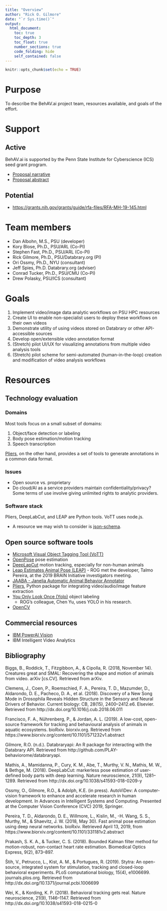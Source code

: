```yaml
---
title: "Overview"
author: "Rick O. Gilmore"
date: "`r Sys.time()`"
output:
  html_document:
    toc: true
    toc_depth: 3
    toc_float: true
    number_sections: true
    code_folding: hide
    self_contained: false
---
```


```r
knitr::opts_chunk$set(echo = TRUE)
```

# Purpose

To describe the BehAV.ai project team, resources available, and goals of the effort.

# Support

## Active

BehAV.ai is supported by the Penn State Institute for Cyberscience (ICS) seed grant program.

- [Proposal narrative](https://docs.google.com/document/d/1XwKC_F5byeeSgrrgL2t8wT7J4DDVVST1jY1Rdmr7NNg/edit?usp=sharing)
- [Proposal abstract](https://docs.google.com/document/d/13pungK4Vi6aOHCBQxBCmrkHJ3uUsyhgdRWLOzFyFHeg/edit?usp=sharing)

## Potential

- <https://grants.nih.gov/grants/guide/rfa-files/RFA-MH-19-145.html>

# Team members

- Dan Albohn, M.S., PSU (developer)
- Kory Blose, Ph.D., PSU/ARL (Co-PI)
- Stephen Fast, Ph.D., PSU/ARL (Co-PI)
- Rick Gilmore, Ph.D., PSU/Databrary.org (PI)
- Ori Ossmy, Ph.D., NYU (consultant)
- Jeff Spies, Ph.D. Databrary.org (adviser)
- Conrad Tucker, Ph.D., PSU/CMU (Co-PI)
- Drew Polasky, PSU/ICS (consultant)

# Goals

1. Implement video/image data analytic workflows on PSU HPC resources
2. Create UI to enable non-specialist users to deploy these workflows on their own videos
3. Demonstrate utility of using videos stored on Databrary or other API-accessible sources
4. Develop open/extensible video annotation format
5. (Stretch) pilot UI/UX for visualizing annotations from multiple video analysis tools
6. (Stretch) pilot scheme for semi-automated (human-in-the-loop) creation and modification of video analysis workflows

# Resources

## Technology evaluation

### Domains

Most tools focus on a small subset of domains:

1. Object/face detection or labeling
2. Body pose estimation/motion tracking
3. Speech transcription

[Pliers](https://github.com/tyarkoni/pliers), on the other hand, provides a set of tools to generate annotations in a common data format.

### Issues

- Open source vs. proprietary
- Do cloud/AI as a service providers maintain confidentiality/privacy? Some terms of use involve giving unlimited rights to analytic providers.

### Software stack

Pliers, DeepLabCut, and LEAP are Python tools. VoTT uses node.js.

- A resource we may wish to consider is [json-schema](https://json-schema.org/).

## Open source software tools

- [Microsoft Visual Object Tagging Tool (VoTT)](https://github.com/Microsoft/VoTT)
- [OpenPose](https://github.com/CMU-Perceptual-Computing-Lab/openpose) pose estimation
- [DeepLapCut](https://github.com/AlexEMG/DeepLabCut) motion tracking, especially for non-human animals
- [Leap Estimates Animal Pose (LEAP)](https://github.com/talmo/leap)
      - ROG met the developer, Talmo Pereira, at the 2019 BRAIN Initiative investigators meeting.
- [JAABA - Janelia Automatic Animal Behavior Annotator](http://jaaba.sourceforge.net/)
- [Pliers](https://github.com/tyarkoni/pliers), Python package for integrating video/audio/image feature extraction
- [You Only Look Once (Yolo)](https://pjreddie.com/darknet/yolo/) object labeling
    - ROG's colleague, Chen Yu, uses YOLO in his research.
- [OpenCV](https://opencv.org/)

## Commercial resources

- [IBM PowerAI Vision](https://www.ibm.com/us-en/marketplace/ibm-powerai-vision)
- IBM Intelligent Video Analytics

## Bibliography

Biggs, B., Roddick, T., Fitzgibbon, A., & Cipolla, R. (2018, November 14). Creatures great and SMAL: Recovering the shape and motion of animals from video. arXiv [cs.CV]. Retrieved from arXiv.

Clemens, J., Coen, P., Roemschied, F. A., Pereira, T. D., Mazumder, D., Aldarondo, D. E., Pacheco, D. A., et al. (2018). Discovery of a New Song Mode in Drosophila Reveals Hidden Structure in the Sensory and Neural Drivers of Behavior. Current biology: CB, 28(15), 2400–2412.e6. Elsevier. Retrieved from http://dx.doi.org/10.1016/j.cub.2018.06.011

Francisco, F. A., Nührenberg, P., & Jordan, A. L. (2019). A low-cost, open-source framework for tracking and behavioural analysis of animals in aquatic ecosystems. bioRxiv. biorxiv.org. Retrieved from https://www.biorxiv.org/content/10.1101/571232v1.abstract

Gilmore, R.O. (n.d.). Databraryapi: An R package for interacting with the Databrary API. Retrieved from http://github.com/PLAY-behaviorome/databraryapi.

Mathis, A., Mamidanna, P., Cury, K. M., Abe, T., Murthy, V. N., Mathis, M. W., & Bethge, M. (2018). DeepLabCut: markerless pose estimation of user-defined body parts with deep learning. Nature neuroscience, 21(9), 1281–1289. Retrieved from http://dx.doi.org/10.1038/s41593-018-0209-y

Ossmy, O., Gilmore, R.O., & Adolph, K.E. (in press). AutoViDev: A computer-vision framework to enhance and accelerate research in human development. In Advances in Intelligent Systems and Computing. Presented at the Computer Vision Conference (CVC) 2019, Springer.

Pereira, T. D., Aldarondo, D. E., Willmore, L., Kislin, M., -H. Wang, S. S., Murthy, M., & Shaevitz, J. W. (2018, May 30). Fast animal pose estimation using deep neural networks. bioRxiv. Retrieved April 13, 2019, from https://www.biorxiv.org/content/10.1101/331181v2.abstract

Prakash, S. K. A., & Tucker, C. S. (2018). Bounded Kalman filter method for motion-robust, non-contact heart rate estimation. Biomedical Optics Express, 9(2), 873–897.

Štih, V., Petrucco, L., Kist, A. M., & Portugues, R. (2019). Stytra: An open-source, integrated system for stimulation, tracking and closed-loop behavioral experiments. PLoS computational biology, 15(4), e1006699. journals.plos.org. Retrieved from http://dx.doi.org/10.1371/journal.pcbi.1006699

Wei, K., & Kording, K. P. (2018). Behavioral tracking gets real. Nature neuroscience, 21(9), 1146–1147. Retrieved from http://dx.doi.org/10.1038/s41593-018-0215-0
